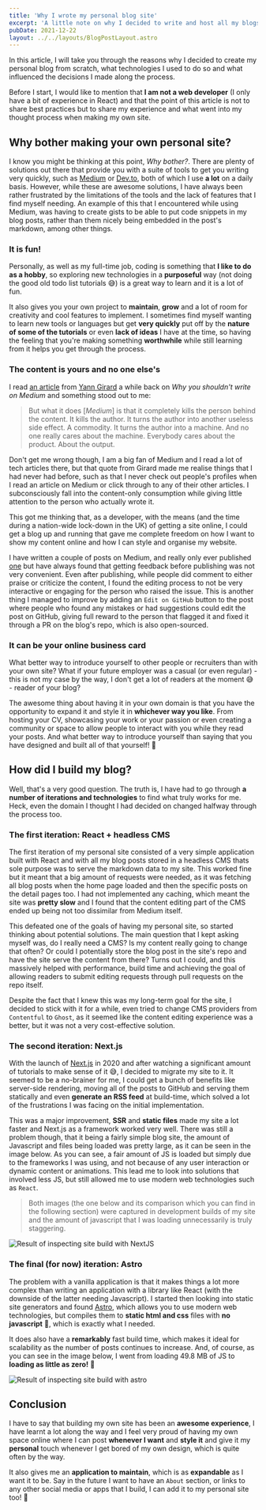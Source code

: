 ```yaml
---
title: 'Why I wrote my personal blog site'
excerpt: 'A little note on why I decided to write and host all my blogs in my own personal blog website.'
pubDate: 2021-12-22
layout: ../../layouts/BlogPostLayout.astro
---
```


In this article, I will take you through the reasons why I decided to create my personal blog from scratch, what technologies I used to do so and what influenced the decisions I made along the process.

Before I start, I would like to mention that **I am not a web developer** (I only have a bit of experience in React) and that the point of this article is not to share best practices but to share my experience and what went into my thought process when making my own site.

## Why bother making your own personal site?

I know you might be thinking at this point, _Why bother?_. There are plenty of solutions out there that provide you with a suite of tools to get you writing very quickly, such as [Medium](https://medium.com) or [Dev.to](https://dev.to), both of which I use **a lot** on a daily basis. However, while these are awesome solutions, I have always been rather frustrated by the limitations of the tools and the lack of features that I find myself needing. An example of this that I encountered while using Medium, was having to create gists to be able to put code snippets in my blog posts, rather than them nicely being embedded in the post's markdown, among other things.

### It is fun!

Personally, as well as my full-time job, coding is something that **I like to do as a hobby**, so exploring new technologies in a **purposeful** way (not doing the good old todo list tutorials 😅) is a great way to learn and it is a lot of fun.

It also gives you your own project to **maintain**, **grow** and a lot of room for creativity and cool features to implement. I sometimes find myself wanting to learn new tools or languages but get **very quickly** put off by the **nature of some of the tutorials** or even **lack of ideas** I have at the time, so having the feeling that you're making something **worthwhile** while still learning from it helps you get through the process.

### The content is yours and no one else's

I read [an article](https://yanngirard.typepad.com/yanns_blog/2015/10/why-you-shouldnt-blog-on-medium-.html) from [Yann Girard](https://twitter.com/girard_yann?ref_src=twsrc%5Egoogle%7Ctwcamp%5Eserp%7Ctwgr%5Eauthor) a while back on _Why you shouldn't write on Medium_ and something stood out to me:

> But what it does [_Medium_] is that it completely kills the person behind the content. It kills the author. It turns the author into another useless side effect. A commodity. It turns the author into a machine. And no one really cares about the machine. Everybody cares about the product. About the output.

Don't get me wrong though, I am a big fan of Medium and I read a lot of tech articles there, but that quote from Girard made me realise things that I had never had before, such as that I never check out people's profiles when I read an article on Medium or click through to any of their other articles. I subconsciously fall into the content-only consumption while giving little attention to the person who actually wrote it.

This got me thinking that, as a developer, with the means (and the time during a nation-wide lock-down in the UK) of getting a site online, I could get a blog up and running that gave me complete freedom on how I want to show my content online and how I can style and organise my website.

I have written a couple of posts on Medium, and really only ever published [one](https://medium.com/student-beans/functional-programming-in-swift-758968a48cbc) but have always found that getting feedback before publishing was not very convenient. Even after publishing, while people did comment to either praise or criticize the content, I found the editing process to not be very interactive or engaging for the person who raised the issue. This is another thing I managed to improve by adding an `Edit on GitHub` button to the post where people who found any mistakes or had suggestions could edit the post on GitHub, giving full reward to the person that flagged it and fixed it through a PR on the blog's repo, which is also open-sourced.

### It can be your online business card

What better way to introduce yourself to other people or recruiters than with your own site? What if your future employer was a casual (or even regular) - this is not my case by the way, I don't get a lot of readers at the moment 😅 - reader of your blog?

The awesome thing about having it in your own domain is that you have the opportunity to expand it and style it in **whichever way you like**. From hosting your CV, showcasing your work or your passion or even creating a community or space to allow people to interact with you while they read your posts. And what better way to introduce yourself than saying that you have designed and built all of that yourself! 🔨

## How did I build my blog?

Well, that's a very good question. The truth is, I have had to go through **a number of iterations and technologies** to find what truly works for me. Heck, even the domain I thought I had decided on changed halfway through the process too.

### The first iteration: React + headless CMS

The first iteration of my personal site consisted of a very simple application built with React and with all my blog posts stored in a headless CMS thats sole purpose was to serve the markdown data to my site. This worked fine but it meant that a big amount of requests were needed, as it was fetching all blog posts when the home page loaded and then the specific posts on the detail pages too. I had not implemented any caching, which meant the site was **pretty slow** and I found that the content editing part of the CMS ended up being not too dissimilar from Medium itself.

This defeated one of the goals of having my personal site, so started thinking about potential solutions. The main question that I kept asking myself was, do I really need a CMS? Is my content really going to change that often? Or could I potentially store the blog post in the site's repo and have the site serve the content from there? Turns out I could, and this massively helped with performance, build time and achieving the goal of allowing readers to submit editing requests through pull requests on the repo itself.

Despite the fact that I knew this was my long-term goal for the site, I decided to stick with it for a while, even tried to change CMS providers from `Contentful` to `Ghost`, as it seemed like the content editing experience was a better, but it was not a very cost-effective solution.

### The second iteration: Next.js

With the launch of [Next.js](https://nextjs.org) in 2020 and after watching a significant amount of tutorials to make sense of it 😅, I decided to migrate my site to it. It seemed to be a no-brainer for me, I could get a bunch of benefits like server-side rendering, moving all of the posts to GitHub and serving them statically and even **generate an RSS feed** at build-time, which solved a lot of the frustrations I was facing on the initial implementation.

This was a major improvement, **SSR** and **static files** made my site a lot faster and Next.js as a framework worked very well. There was still a problem though, that it being a fairly simple blog site, the amount of Javascript and files being loaded was pretty large, as it can be seen in the image below. As you can see, a fair amount of JS is loaded but simply due to the frameworks I was using, and not because of any user interaction or dynamic content or animations. This lead me to look into solutions that involved less JS, but still allowed me to use modern web technologies such as `React`.

> Both images (the one below and its comparison which you can find in the following section) were captured in development builds of my site and the amount of javascript that I was loading unnecessarily is truly staggering.

![Result of inspecting site build with NextJS](/assets/posts/writing-my-personal-blog-site/nextjs.png)

### The final (for now) iteration: Astro

The problem with a vanilla application is that it makes things a lot more complex than writing an application with a library like React (with the downside of the latter needing Javascript). I started then looking into static site generators and found [Astro](https://astro.build), which allows you to use modern web technologies, but compiles them to **static html and css** files with **no javascript** 🎉, which is exactly what I needed.

It does also have a **remarkably** fast build time, which makes it ideal for scalability as the number of posts continues to increase. And, of course, as you can see in the image below, I went from loading 49.8 MB of JS to **loading as little as zero!** 🎉

![Result of inspecting site build with astro](/assets/posts/writing-my-personal-blog-site/astro.png)

## Conclusion

I have to say that building my own site has been an **awesome experience**, I have learnt a lot along the way and I feel very proud of having my own space online where I can post **whenever I want** and **style it** and give it my **personal** touch whenever I get bored of my own design, which is quite often by the way.

It also gives me an **application to maintain**, which is as **expandable** as I want it to be. Say in the future I want to have an `About` section, or links to any other social media or apps that I build, I can add it to my personal site too! 🎉
